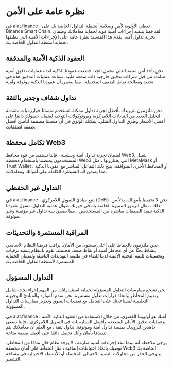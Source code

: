 # نظرة عامة على الأمن

في alat.finance ، نعطي الأولوية لأمن وسلامة أنشطة التداول الخاصة بك على Binance Smart Chain. لقد قمنا بتنفيذ إجراءات أمنية قوية لحماية معاملاتك وضمان تجربة تداول آمنة. يقدم هذا المستند نظرة عامة على الإجراءات الأمنية التي نطبقها لحماية أنشطة التداول الخاصة بك.

## العقود الذكية الآمنة والمدققة

نحن نأخذ أمن منصتنا على محمل الجد. خضعت عقودنا الذكية لعدة عمليات تدقيق أمنية شاملة من قبل شركات تدقيق خارجية ذات سمعة طيبة. تساعد عمليات التدقيق هذه في تحديد ومعالجة نقاط الضعف المحتملة ، مما يضمن أن عقودنا الذكية موثوقة وآمنة.

## تداول شفاف وجدير بالثقة

نحن ملتزمون بتزويدك بأفضل تجربة تداول ممكنة. تستخدم منصتنا خوارزميات متقدمة لتحليل العديد من التبادلات اللامركزية وبروتوكولات التوجيه لضمان حصولك دائمًا على أفضل الأسعار وطرق التداول المثلى. يمكنك الوثوق في أن منصتنا مصممة لتأمين أفضل صفقة لصفقاتك.

## تكامل محفظة Web3

لضمان تجربة تداول آمنة وسلسة ، فإننا نستفيد من قوة محافظ Web3. يتصل المستخدمون بمنصتنا باستخدام محفظة Web3 التي يختارونها ، مثل MetaMask أو Trust Wallet أو المحافظ الأخرى المتوافقة. يتيح ذلك التفاعل المباشر مع عقودنا الذكية ، مما يضمن لك السيطرة الكاملة على أموالك ومعاملاتك.

## التداول غير الحفظي

في alat.finance ، نتبع مبادئ التمويل اللامركزي (DeFi). نحن لا نحتفظ بأموالك. بدلاً من ذلك ، تظل الرموز المميزة الخاصة بك في حوزتك طوال عملية التداول. تسهل عقودنا الذكية تنفيذ الصفقات مباشرة بين المستخدمين ، مما يضمن بيئة تداول غير مؤتمنة وغير موثوقة.

## المراقبة المستمرة والتحديثات

نحن ملتزمون بالحفاظ على أعلى مستوى من الأمان. يراقب فريقنا النظام الأساسي بنشاط بحثًا عن أي مخاطر أمنية أو نقاط ضعف محتملة. نقوم بانتظام بتنفيذ ترقيات وتحسينات للبنية التحتية الأمنية لدينا للبقاء في طليعة التهديدات الناشئة ولضمان الحماية المستمرة لأنشطة التداول الخاصة بك.

## التداول المسؤول

نحن نشجع ممارسات التداول المسؤولة لحماية استثماراتك. من المهم إجراء بحث شامل وتقييم المخاطر واتخاذ قرارات تداول مستنيرة. نحن نقدم الموارد والمبادئ التوجيهية التعليمية لمساعدتك على التعامل مع تعقيدات السوق وتعزيز ممارسات التداول المسؤولة.

في alat.finance ، أمنك هو أولويتنا القصوى. من خلال الاستفادة من العقود الذكية الآمنة وعمليات تدقيق الأمان المتعددة وأفضل الممارسات في التمويل اللامركزي ، فإننا نسعى جاهدين لتزويدك بمنصة تداول آمنة وموثوقة. تداول بثقة ، مع العلم أن معاملاتك يتم تنفيذها بأمان وأنك تحصل دائمًا على أفضل صفقة متاحة.

يرجى ملاحظة أنه بينما ننفذ إجراءات أمنية صارمة ، لا يوجد نظام خالٍ تمامًا من المخاطر. نوصيك باتخاذ احتياطات إضافية ، مثل الحفاظ على أمان محفظة Web3 الخاصة بك وتوخي الحذر من محاولات التصيد الاحتيالي المحتملة أو الأنشطة الاحتيالية في مساحة التشفير.